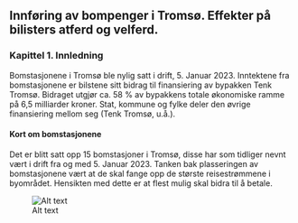 ## Innføring av bompenger i Tromsø. Effekter på bilisters atferd og velferd. 

### Kapittel 1. Innledning 

Bomstasjonene i Tromsø ble nylig satt i drift, 5. Januar 2023. Inntektene fra bomstasjonene er bilstene sitt bidrag til finansiering av bypakken Tenk Tromsø. Bidraget utgjør ca. 58 % av bypakkens totale økonomiske ramme på 6,5 milliarder kroner. Stat, kommune og fylke deler den øvrige finansiering mellom seg (Tenk Tromsø, u.å.).

#### Kort om bomstasjonene 

Det er blitt satt opp 15 bomstasjoner i Tromsø, disse har som tidliger nevnt vært i drift fra og med 5. Januar 2023. Tanken bak plasseringen av bomstasjonene vært at de skal fange opp de største reisestrømmene i byområdet. Hensikten med dette er at flest mulig skal bidra til å betale. 

![Alt text](../../../../../../../../c:/Users/gusta/OneDrive/Dokumenter/GitHub/SOK1006/Mappe2/bomstasjoner%20troms%C3%B8.png)

```python

```